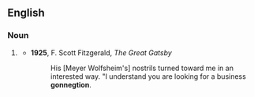 ==English==

===Noun===
{{en-noun}}

# {{nonce}} {{eye dialect of|connection}}
#* '''1925''', F. Scott Fitzgerald, ''The Great Gatsby''
#*: His [Meyer Wolfsheim's] nostrils turned toward me in an interested way. "I understand you are looking for a business '''gonnegtion'''.
{{count page|[[Wiktionary:Page count]]}}